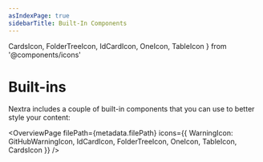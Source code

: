 ```yaml
---
asIndexPage: true
sidebarTitle: Built-In Components
---
```


  CardsIcon,
  FolderTreeIcon,
  IdCardIcon,
  OneIcon,
  TableIcon
} from '@components/icons'

# Built-ins

Nextra includes a couple of built-in components that you can use to better style
your content:

<OverviewPage
  filePath={metadata.filePath}
  icons={{
    WarningIcon: GitHubWarningIcon,
    IdCardIcon,
    FolderTreeIcon,
    OneIcon,
    TableIcon,
    CardsIcon
  }}
/>
